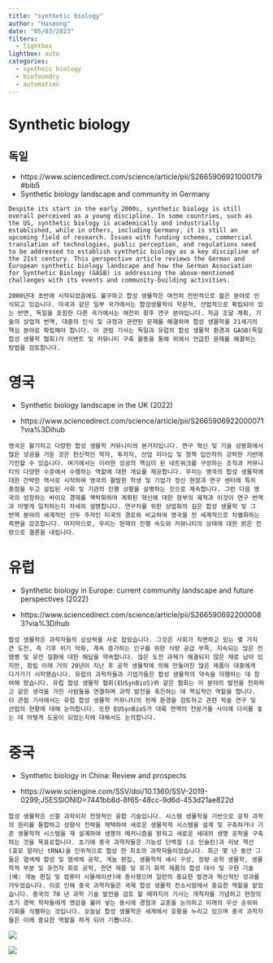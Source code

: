 ```yaml
---
title: "synthetic biology"
author: "Haseong"
date: "05/03/2023"
filters: 
  - lightbox
lightbox: auto
categories:
  - syntheic biology
  - biofoundry
  - automation
---
```


# Synthetic biology

## 독일

-   https://www.sciencedirect.com/science/article/pii/S2665906921000179#bib5
-   Synthetic biology landscape and community in Germany

<!-- -->

    Despite its start in the early 2000s, synthetic biology is still overall perceived as a young discipline. In some countries, such as the US, synthetic biology is academically and industrially established, while in others, including Germany, it is still an upcoming field of research. Issues with funding schemes, commercial translation of technologies, public perception, and regulations need to be addressed to establish synthetic biology as a key discipline of the 21st century. This perspective article reviews the German and European synthetic biology landscape and how the German Association for Synthetic Biology (GASB) is addressing the above-mentioned challenges with its events and community-building activities.

    2000년대 초반에 시작되었음에도 불구하고 합성 생물학은 여전히 전반적으로 젊은 분야로 인식되고 있습니다. 미국과 같은 일부 국가에서는 합성생물학이 학문적, 산업적으로 확립되어 있는 반면, 독일을 포함한 다른 국가에서는 여전히 향후 연구 분야입니다. 자금 조달 계획, 기술의 상업적 번역, 대중의 인식 및 규정과 관련된 문제를 해결하여 합성 생물학을 21세기의 핵심 분야로 확립해야 합니다. 이 관점 기사는 독일과 유럽의 합성 생물학 환경과 GASB(독일 합성 생물학 협회)가 이벤트 및 커뮤니티 구축 활동을 통해 위에서 언급한 문제를 해결하는 방법을 검토합니다.

# 영국

-   Synthetic biology landscape in the UK (2022)

-   https://www.sciencedirect.com/science/article/pii/S2665906922000071?via%3Dihub

<!-- -->

    영국은 활기차고 다양한 합성 생물학 커뮤니티의 본거지입니다. 연구 혁신 및 기술 상용화에서 많은 성공을 거둔 것은 헌신적인 학자, 투자자, 산업 리더십 및 정책 입안자의 강력한 기반에 기인할 수 있습니다. 여기에서는 이러한 성공의 핵심이 된 네트워크를 구성하는 조직과 커뮤니티의 다양한 수준에서 수행하는 역할에 대한 개요를 제공합니다. 우리는 영국의 합성 생물학에 대한 간략한 역사로 시작하여 영국의 활발한 학생 및 기업가 정신 현장과 연구 센터에 특히 중점을 두고 설립된 사회 및 기관의 진행 상황을 설명하는 것으로 계속합니다. 그런 다음 영국의 성장하는 바이오 경제를 맥락화하여 계획된 혁신에 대한 정부의 궤적과 이것이 연구 번역과 어떻게 일치하는지 자세히 설명합니다. 연구자를 위한 상업화의 길은 합성 생물학 및 그 번역 분야의 세계적인 선두 주자인 미국의 경로와 비교하여 영국을 전 세계적으로 차별화하는 측면을 강조합니다. 마지막으로, 우리는 현재의 진행 속도와 커뮤니티의 상태에 대한 밝은 전망으로 결론을 내립니다.

# 유럽

-   Synthetic biology in Europe: current community landscape and future perspectives (2022)

-   https://www.sciencedirect.com/science/article/pii/S2665906922000083?via%3Dihub

<!-- -->

    합성 생물학은 과학자들의 상상력을 사로 잡았습니다. 그것은 사회가 직면하고 있는 몇 가지 큰 도전, 즉 기후 위기 악화, 계속 증가하는 인구를 위한 식량 공급 부족, 지속되는 많은 전염병 및 유전 질환에 대한 해답을 약속합니다. 많은 도전 과제가 해결되지 않은 채로 남아 있지만, 창립 이래 거의 20년이 지난 후 공학 생물학에 의해 만들어진 많은 제품이 대중에게 다가가기 시작했습니다. 유럽의 과학자들과 기업가들은 합성 생물학의 약속을 이행하는 데 참여해 왔습니다. 유럽 합성 생물학 협회(EUSynBioS)와 같은 협회는 이 분야의 발전을 전파하고 같은 생각을 가진 사람들을 연결하며 과학 발전을 촉진하는 데 핵심적인 역할을 합니다. 이 관점 기사에서는 유럽 합성 생물학 커뮤니티의 현재 환경을 검토하고 관련 학술 연구 및 산업의 현황에 대해 논의합니다. 또한 EUSynBioS가 대륙 전역의 전문가들 사이에 다리를 놓는 데 어떻게 도움이 되었는지에 대해서도 논의합니다.

# 중국

-   Synthetic biology in China: Review and prospects

-   https://www.sciengine.com/SSV/doi/10.1360/SSV-2019-0299;JSESSIONID=7441bb8d-8f65-48cc-9d6d-453d21ae822d

<!-- -->

    합성 생물학은 신흥 과학이자 전형적인 융합 기술입니다. 시스템 생물학을 기반으로 공학 과학의 원리를 통합하고 상향식 전략을 채택하여 새로운 생물학적 시스템을 설계 및 구축하거나 기존 생물학적 시스템을 재 설계하여 생명의 메커니즘을 밝히고 새로운 세대의 생명 공학을 구축하는 것을 목표로합니다. 초기에 중국 과학자들은 기능성 단백질 (소 인슐린)과 리보 핵산 (효모 알라닌 tRNA)을 인위적으로 합성 한 최초의 과학자들이었습니다. 최근 몇 년 동안 그들은 염색체 합성 및 염색체 공학, 게놈 편집, 생물학적 섀시 구성, 정량 공학 생물학, 생물학적 부분 및 유전자 회로 공학, 천연 제품 및 유기 화학 제품의 합성 대사 및 구현 기술(예: 게놈 편집 및 컴퓨터 시뮬레이션)에 종사했으며 일련의 중요한 발견과 혁신적인 성과를 거두었습니다. 이로 인해 중국 과학자들은 국제 합성 생물학 컨소시엄에서 중요한 역할을 맡았습니다. 중국의 70 년 과학 기술 발전을 검토 할 때까지이 기사는 개척자를 기념하고 현장의 초기 경력 학자들에게 영감을 불어 넣는 동시에 경험과 교훈을 논의하고 미래의 우선 순위와 기회를 식별하는 것입니다. 오늘날 합성 생물학은 세계에서 호황을 누리고 있으며 중국 과학자들은 이에 중요한 역할을 하게 되어 기쁩니다.

![](images/image-367583267.png)

![](images/image-1373226546.png)
